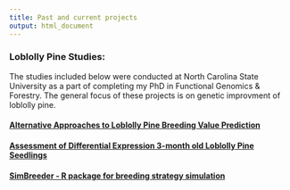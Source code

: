 ```yaml
---
title: Past and current projects
output: html_document
---
```


### Loblolly Pine Studies:

The studies included below were conducted at North Carolina State University as a part of completing my PhD in Functional Genomics & Forestry.  The general focus of these projects is on genetic improvment of loblolly pine.

#### [Alternative Approaches to Loblolly Pine Breeding Value Prediction](https://arfesta.github.io/Breeding-Value-Prediction/)

#### [Assessment of Differential Expression 3-month old Loblolly Pine Seedlings](https://arfesta.github.io/RNAseq-DE-analysis/)

#### [SimBreeder - R package for breeding strategy simulation](https://arfesta.github.io/SimBreeder/)
